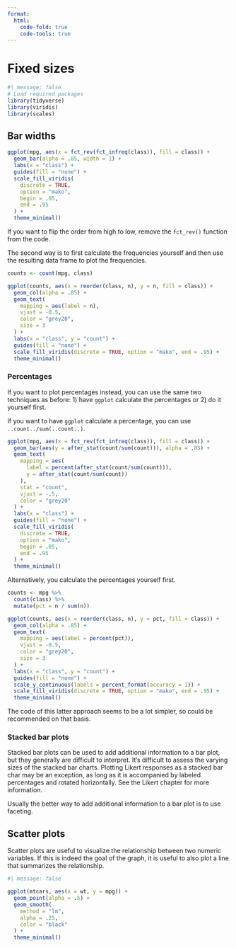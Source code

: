 ```yaml
---
format:
  html:
    code-fold: true
    code-tools: true
---
```


# Fixed sizes

```r
#| message: false
# Load required packages
library(tidyverse)
library(viridis)
library(scales)
```

## Bar widths

```r
ggplot(mpg, aes(x = fct_rev(fct_infreq(class)), fill = class)) +
  geom_bar(alpha = .85, width = 1) +
  labs(x = "class") +
  guides(fill = "none") +
  scale_fill_viridis(
    discrete = TRUE,
    option = "mako", 
    begin = .05, 
    end = .95
  ) +
  theme_minimal()
```

If you want to flip the order from high to low, remove the `fct_rev()` function from the code.

The second way is to first calculate the frequencies yourself and then use the resulting data frame to plot the frequencies.

```r
counts <- count(mpg, class)

ggplot(counts, aes(x = reorder(class, n), y = n, fill = class)) +
  geom_col(alpha = .85) +
  geom_text(
    mapping = aes(label = n),
    vjust = -0.5,
    color = "grey20",
    size = 3
  ) +
  labs(x = "class", y = "count") +
  guides(fill = "none") +
  scale_fill_viridis(discrete = TRUE, option = "mako", end = .95) +
  theme_minimal()
```

### Percentages

If you want to plot percentages instead, you can use the same two techniques as before: 1) have `ggplot` calculate the percentages or 2) do it yourself first.

If you want to have `ggplot` calculate a percentage, you can use `..count../sum(..count..)`.

```r
ggplot(mpg, aes(x = fct_rev(fct_infreq(class)), fill = class)) +
  geom_bar(aes(y = after_stat(count/sum(count))), alpha = .85) +
  geom_text(
    mapping = aes(
      label = percent(after_stat(count/sum(count))),
      y = after_stat(count/sum(count))
    ), 
    stat = "count", 
    vjust = -.5,
    color = "grey20"
  ) +
  labs(x = "class") +
  guides(fill = "none") +
  scale_fill_viridis(
    discrete = TRUE, 
    option = "mako", 
    begin = .05, 
    end = .95
  ) +
  theme_minimal()
```

Alternatively, you calculate the percentages yourself first.

```r
counts <- mpg %>%
  count(class) %>%
  mutate(pct = n / sum(n))

ggplot(counts, aes(x = reorder(class, n), y = pct, fill = class)) +
  geom_col(alpha = .85) +
  geom_text(
    mapping = aes(label = percent(pct)),
    vjust = -0.5,
    color = "grey20",
    size = 3
  ) +
  labs(x = "class", y = "count") +
  guides(fill = "none") +
  scale_y_continuous(labels = percent_format(accuracy = 1)) +
  scale_fill_viridis(discrete = TRUE, option = "mako", end = .95) +
  theme_minimal()
```

The code of this latter approach seems to be a lot simpler, so could be recommended on that basis.

### Stacked bar plots

Stacked bar plots can be used to add additional information to a bar plot, but they generally are difficult to interpret. It's difficult to assess the varying sizes of the stacked bar charts. Plotting Likert responses as a stacked bar char may be an exception, as long as it is accompanied by labeled percentages and rotated horizontally. See the Likert chapter for more information.

Usually the better way to add additional information to a bar plot is to use faceting.

## Scatter plots

Scatter plots are useful to visualize the relationship between two numeric variables. If this is indeed the goal of the graph, it is useful to also plot a line that summarizes the relationship.

```r
#| message: false

ggplot(mtcars, aes(x = wt, y = mpg)) +
  geom_point(alpha = .5) +
  geom_smooth(
    method = "lm",
    alpha = .25,
    color = "black"
  ) +
  theme_minimal()
```
